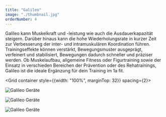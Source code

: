 ```yaml
---
title: "Galileo"
image: "./thumbnail.jpg"
orderNumber: 4
---
```



Galileo kann Muskelkraft und -leistung wie auch die Ausdauerkapazität steigern. Darüber hinaus kann die hohe
Wiederholungsrate in kurzer Zeit zur Verbesserung der inter- und intramuskulären Koordination führen.
Trainingseffekte können verstärkt, Bewegungsmuster ausgeprägt, verfeinert und stabilisiert, Bewegungen dadurch
schneller und präziser werden. Ob Muskelaufbau, allgemeine Fitness oder Figurtraining sowie der Einsatz in
verschieden Bereichen der Prävention oder des Rehatrainings, Galileo ist die ideale Ergänzung für dein Training im
1a fit.

<Grid container style={{width: "100%", marginTop: 32}} spacing={2}>
  <Grid item xs={6} sm={4}>

![Galileo Geräte](./PT_w30trainer_2262_small.jpg)

  </Grid>
  <Grid item xs={6} sm={4}>

![Galileo Geräte](./PT_m30_3903.jpg)

  </Grid>
  <Grid item xs={6} sm={4}>

![Galileo Geräte](./GalileoFitChipPTBundle.jpg)

  </Grid>
</Grid>
